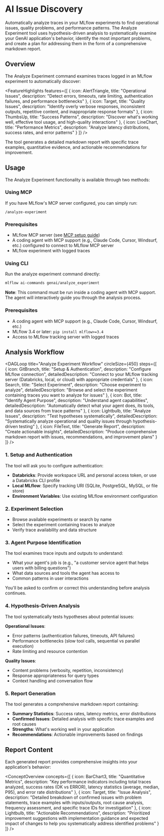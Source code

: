 
# AI Issue Discovery

Automatically analyze traces in your MLflow experiments to find operational issues, quality problems, and performance patterns. The Analyze Experiment tool uses hypothesis-driven analysis to systematically examine your GenAI application's behavior, identify the most important problems, and create a plan for addressing them in the form of a comprehensive markdown report.

## Overview

The Analyze Experiment command examines traces logged in an MLflow experiment to automatically discover:

<FeatureHighlights features={[
  {
    icon: AlertTriangle,
    title: "Operational Issues",
    description: "Detect errors, timeouts, rate limiting, authentication failures, and performance bottlenecks"
  },
  {
    icon: Target,
    title: "Quality Issues",
    description: "Identify overly verbose responses, inconsistent outputs, repetitive content, and inappropriate response formats"
  },
  {
    icon: ThumbsUp,
    title: "Success Patterns",
    description: "Discover what's working well, effective tool usage, and high-quality interactions"
  },
  {
    icon: LineChart,
    title: "Performance Metrics",
    description: "Analyze latency distributions, success rates, and error patterns"
  }
]} />

The tool generates a detailed markdown report with specific trace examples, quantitative evidence, and actionable recommendations for improvement.

## Usage

The Analyze Experiment functionality is available through two methods:

<TabsWrapper>
<Tabs>
<TabItem value="mcp" label="MCP" default>

### Using MCP

If you have MLflow's MCP server configured, you can simply run:

```
/analyze-experiment
```

### Prerequisites
- MLflow MCP server (see [MCP setup guide](/genai/mcp/))
- A coding agent with MCP support (e.g., Claude Code, Cursor, Windsurf, etc.) configured to connect to MLflow MCP server
- MLflow experiment with logged traces

</TabItem>
<TabItem value="cli" label="CLI">

### Using CLI

Run the analyze experiment command directly:

```bash
mlflow ai-commands genai/analyze_experiment
```

**Note**: This command must be run inside a coding agent with MCP support. The agent will interactively guide you through the analysis process.

### Prerequisites
- A coding agent with MCP support (e.g., Claude Code, Cursor, Windsurf, etc.)
- MLflow 3.4 or later: `pip install mlflow>=3.4`
- Access to MLflow tracking server with logged traces

</TabItem>
</Tabs>
</TabsWrapper>

## Analysis Workflow

<DAGLoop
  title="Analyze Experiment Workflow"
  circleSize={450}
  steps={[
    {
      icon: GitBranch,
      title: "Setup & Authentication",
      description: "Configure MLflow connection",
      detailedDescription: "Connect to your MLflow tracking server (Databricks, local, or cloud) with appropriate credentials"
    },
    {
      icon: Search,
      title: "Select Experiment",
      description: "Choose experiment to analyze",
      detailedDescription: "Browse and select the experiment containing traces you want to analyze for issues"
    },
    {
      icon: Bot,
      title: "Identify Agent Purpose",
      description: "Understand agent capabilities",
      detailedDescription: "Automatically detect what your agent does, its tools, and data sources from trace patterns"
    },
    {
      icon: Lightbulb,
      title: "Analyze Issues",
      description: "Test hypotheses systematically",
      detailedDescription: "Systematically analyze operational and quality issues through hypothesis-driven testing"
    },
    {
      icon: FileText,
      title: "Generate Report",
      description: "Create actionable insights",
      detailedDescription: "Produce comprehensive markdown report with issues, recommendations, and improvement plans"
    }
  ]}
/>

### 1. Setup and Authentication

The tool will ask you to configure authentication:

- **Databricks**: Provide workspace URL and personal access token, or use a Databricks CLI profile
- **Local MLflow**: Specify tracking URI (SQLite, PostgreSQL, MySQL, or file store)
- **Environment Variables**: Use existing MLflow environment configuration

### 2. Experiment Selection

- Browse available experiments or search by name
- Select the experiment containing traces to analyze
- Verify trace availability and data structure

### 3. Agent Purpose Identification

The tool examines trace inputs and outputs to understand:
- What your agent's job is (e.g., "a customer service agent that helps users with billing questions")
- What data sources and tools the agent has access to
- Common patterns in user interactions

You'll be asked to confirm or correct this understanding before analysis continues.

### 4. Hypothesis-Driven Analysis

The tool systematically tests hypotheses about potential issues:

**Operational Issues**:
- Error patterns (authentication failures, timeouts, API failures)
- Performance bottlenecks (slow tool calls, sequential vs parallel execution)
- Rate limiting and resource contention

**Quality Issues**:
- Content problems (verbosity, repetition, inconsistency)
- Response appropriateness for query types
- Context handling and conversation flow

### 5. Report Generation

The tool generates a comprehensive markdown report containing:
- **Summary Statistics**: Success rates, latency metrics, error distributions
- **Confirmed Issues**: Detailed analysis with specific trace examples and root causes
- **Strengths**: What's working well in your application
- **Recommendations**: Actionable improvements based on findings

## Report Content

Each generated report provides comprehensive insights into your application's behavior:

<ConceptOverview concepts={[
  {
    icon: BarChart3,
    title: "Quantitative Metrics",
    description: "Key performance indicators including total traces analyzed, success rates (OK vs ERROR), latency statistics (average, median, P95), and error rate distributions"
  },
  {
    icon: Target,
    title: "Issue Analysis",
    description: "Detailed breakdown of confirmed issues with problem statements, trace examples with inputs/outputs, root cause analysis, frequency assessment, and specific trace IDs for investigation"
  },
  {
    icon: Lightbulb,
    title: "Actionable Recommendations",
    description: "Prioritized improvement suggestions with implementation guidance and expected impact of changes to help you systematically address identified problems"
  }
]} />